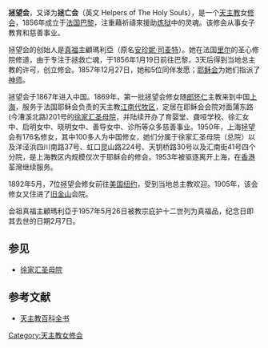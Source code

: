 '''拯望会'''，又译为'''拯亡会'''（英文 Helpers of The Holy Souls），是一个[[天主教|天主教]]女[[修会|修会]]，1856年成立于[[法国|法国]][[巴黎|巴黎]]，注重藉祈禱來援助[[炼狱|炼狱]]中的灵魂。该修会从事女子教育和慈善事业。

拯望会的创始人是[[真福|真福]]主顧瑪利亞（原名[[安珍妮·司麦特|安珍妮·司麦特]]）。她在法国[[里尔|里尔]]的圣心修院修道，由于专注于拯救亡魂，于1856年1月19日前往巴黎，3天后得到当地总主教的许可，创立修会。1857年12月27日，她和5位同伴发愿；[[耶稣会|耶稣会]]为她们指派了[[神师|神师]]。

拯望会于1867年进入中国。1869年，第一批拯望会修女随[[郎怀仁|郎怀仁]]主教来到中国[[上海|上海]]，服务于法国耶稣会负责的天主教[[江南代牧区|江南代牧区]]，定居在耶稣会会院对面蒲东路(今漕溪北路)201号的[[徐家汇圣母院|徐家汇圣母院]]，并陆续开办了育婴堂、聋哑学校、徐汇女中、启明女中、晓明女中、善导女中、诊所等众多慈善事业。1950年，上海拯望会有176名修女，其中100多人为中国修女，她们分属于徐家汇圣母院（总院）以及洋泾浜四川南路37号、虹口昆山路224号、天钥桥路30号以及汇南街41号四个分院，是上海教区内规模仅次于耶稣会的修会。1953年被驱逐离开上海，在[[香港|香港]]荃灣继续服务。

1892年5月，7位拯望会修女前往[[美国|美国]][[纽约|纽约]]，受到当地总主教欢迎。1905年，该会修女又住进了[[旧金山|旧金山]]会院。

会祖真福主顧瑪利亞于1957年5月26日被教宗庇护十二世列为真福品，纪念日即其去世的日期2月7日。

==参见==
*[[徐家汇圣母院|徐家汇圣母院]]
==参考文献==
<references />
*[http://www.newadvent.org/cathen/07213a.htm 天主教百科全书] {{Wayback|url=http://www.newadvent.org/cathen/07213a.htm |date=20200927185118 }}

[[Category:天主教女修会|Category:天主教女修会]]